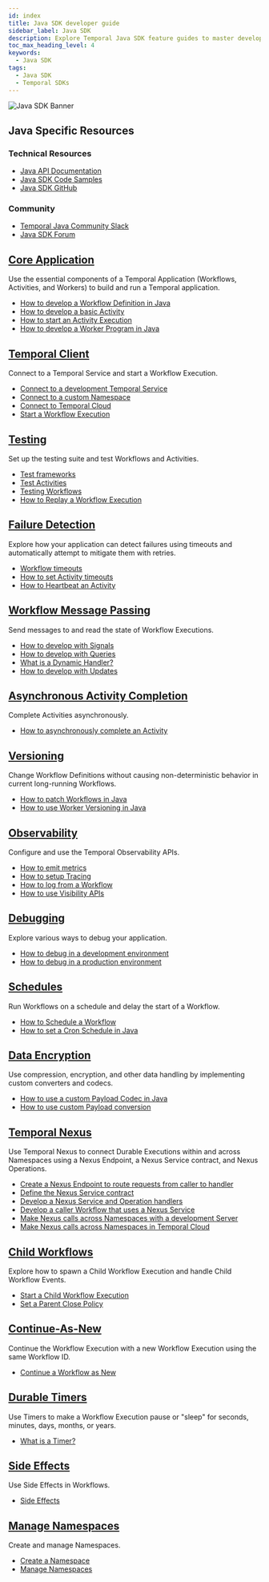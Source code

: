 ```yaml
---
id: index
title: Java SDK developer guide
sidebar_label: Java SDK
description: Explore Temporal Java SDK feature guides to master developing Temporal Applications. Learn how to build Workflows, Activities, and Workers, connect to Temporal Services, set up a testing suite, handle failure detection, send messages, complete Activities asynchronously, implement Versioning, use Observability, debug applications, schedule Workflows
toc_max_heading_level: 4
keywords:
  - Java SDK
tags:
  - Java SDK
  - Temporal SDKs
---
```


![Java SDK Banner](/img/banner-java-temporal.png)

<div className="resources-card">
  <h2>Java Specific Resources</h2>
  <div className="resources-content">
    <div className="resources-section">
      <h3>Technical Resources</h3>
      <ul>
        <li><a href="https://javadoc.io/doc/io.temporal/temporal-sdk">Java API Documentation</a></li>
        <li><a href="https://github.com/temporalio/samples-java">Java SDK Code Samples</a></li>
        <li><a href="https://github.com/temporalio/sdk-java">Java SDK GitHub</a></li>
      </ul>
    </div>
    <div className="resources-section">
      <h3>Community</h3>
      <ul>
        <li><a href="https://temporalio.slack.com/archives/CTT84KXK9">Temporal Java Community Slack</a></li>
        <li><a href="https://community.temporal.io/tag/java-sdk">Java SDK Forum</a></li>
      </ul>
    </div>
  </div>
</div>

<div className="feature-grid">
  <div className="feature-card">
    <h2><a href="/develop/java/core-application">Core Application</a></h2>
    <p>Use the essential components of a Temporal Application (Workflows, Activities, and Workers) to build and run a Temporal application.</p>
    <ul>
      <li><a href="/develop/java/core-application#develop-workflows">How to develop a Workflow Definition in Java</a></li>
      <li><a href="/develop/java/core-application#develop-activities">How to develop a basic Activity</a></li>
      <li><a href="/develop/java/core-application#activity-execution">How to start an Activity Execution</a></li>
      <li><a href="/develop/java/core-application#run-a-dev-worker">How to develop a Worker Program in Java</a></li>
    </ul>
  </div>

  <div className="feature-card">
    <h2><a href="/develop/java/temporal-clients">Temporal Client</a></h2>
    <p>Connect to a Temporal Service and start a Workflow Execution.</p>
    <ul>
      <li><a href="/develop/java/temporal-clients#connect-to-development-service">Connect to a development Temporal Service</a></li>
      <li><a href="/develop/java/temporal-clients#connect-to-custom-namespace">Connect to a custom Namespace</a></li>
      <li><a href="/develop/java/temporal-clients#connect-to-temporal-cloud">Connect to Temporal Cloud</a></li>
      <li><a href="/develop/java/temporal-clients#start-workflow-execution">Start a Workflow Execution</a></li>
    </ul>
  </div>

  <div className="feature-card">
    <h2><a href="/develop/java/testing-suite">Testing</a></h2>
    <p>Set up the testing suite and test Workflows and Activities.</p>
    <ul>
      <li><a href="/develop/java/testing-suite#test-frameworks">Test frameworks</a></li>
      <li><a href="/develop/java/testing-suite#test-activities">Test Activities</a></li>
      <li><a href="/develop/java/testing-suite#test-workflows">Testing Workflows</a></li>
      <li><a href="/develop/java/testing-suite#replay">How to Replay a Workflow Execution</a></li>
    </ul>
  </div>

  <div className="feature-card">
    <h2><a href="/develop/java/failure-detection">Failure Detection</a></h2>
    <p>Explore how your application can detect failures using timeouts and automatically attempt to mitigate them with retries.</p>
    <ul>
      <li><a href="/develop/java/failure-detection#workflow-timeouts">Workflow timeouts</a></li>
      <li><a href="/develop/java/failure-detection#activity-timeouts">How to set Activity timeouts</a></li>
      <li><a href="/develop/java/failure-detection#activity-heartbeats">How to Heartbeat an Activity</a></li>
    </ul>
  </div>

  <div className="feature-card">
    <h2><a href="/develop/java/message-passing">Workflow Message Passing</a></h2>
    <p>Send messages to and read the state of Workflow Executions.</p>
    <ul>
      <li><a href="/develop/java/message-passing#signals">How to develop with Signals</a></li>
      <li><a href="/develop/java/message-passing#queries">How to develop with Queries</a></li>
      <li><a href="/develop/java/message-passing#dynamic-handler">What is a Dynamic Handler?</a></li>
      <li><a href="/develop/java/message-passing#updates">How to develop with Updates</a></li>
    </ul>
  </div>

  <div className="feature-card">
    <h2><a href="/develop/java/asynchronous-activity-completion">Asynchronous Activity Completion</a></h2>
    <p>Complete Activities asynchronously.</p>
    <ul>
      <li><a href="/develop/java/asynchronous-activity-completion">How to asynchronously complete an Activity</a></li>
    </ul>
  </div>

  <div className="feature-card">
    <h2><a href="/develop/java/versioning">Versioning</a></h2>
    <p>Change Workflow Definitions without causing non-deterministic behavior in current long-running Workflows.</p>
    <ul>
      <li><a href="/develop/java/versioning#patching">How to patch Workflows in Java</a></li>
      <li><a href="/develop/java/versioning#worker-versioning">How to use Worker Versioning in Java</a></li>
    </ul>
  </div>

  <div className="feature-card">
    <h2><a href="/develop/java/observability">Observability</a></h2>
    <p>Configure and use the Temporal Observability APIs.</p>
    <ul>
      <li><a href="/develop/java/observability#metrics">How to emit metrics</a></li>
      <li><a href="/develop/java/observability#tracing">How to setup Tracing</a></li>
      <li><a href="/develop/java/observability#logging">How to log from a Workflow</a></li>
      <li><a href="/develop/java/observability#visibility">How to use Visibility APIs</a></li>
    </ul>
  </div>

  <div className="feature-card">
    <h2><a href="/develop/java/debugging">Debugging</a></h2>
    <p>Explore various ways to debug your application.</p>
    <ul>
      <li><a href="/develop/java/debugging#debug-in-a-development-environment">How to debug in a development environment</a></li>
      <li><a href="/develop/java/debugging#debug-in-a-production-environment">How to debug in a production environment</a></li>
    </ul>
  </div>

  <div className="feature-card">
    <h2><a href="/develop/java/schedules">Schedules</a></h2>
    <p>Run Workflows on a schedule and delay the start of a Workflow.</p>
    <ul>
      <li><a href="/develop/java/schedules#schedule-a-workflow">How to Schedule a Workflow</a></li>
      <li><a href="/develop/java/schedules#cron-schedule">How to set a Cron Schedule in Java</a></li>
    </ul>
  </div>

  <div className="feature-card">
    <h2><a href="/develop/java/converters-and-encryption">Data Encryption</a></h2>
    <p>Use compression, encryption, and other data handling by implementing custom converters and codecs.</p>
    <ul>
      <li><a href="/develop/java/converters-and-encryption#custom-payload-codec">How to use a custom Payload Codec in Java</a></li>
      <li><a href="/develop/java/converters-and-encryption#custom-payload-conversion">How to use custom Payload conversion</a></li>
    </ul>
  </div>

  <div className="feature-card">
    <h2><a href="/develop/java/nexus">Temporal Nexus</a></h2>
    <p>Use Temporal Nexus to connect Durable Executions within and across Namespaces using a Nexus Endpoint, a Nexus Service contract, and Nexus Operations.</p>
    <ul>
      <li><a href="/develop/java/nexus#create-nexus-endpoint">Create a Nexus Endpoint to route requests from caller to handler</a></li>
      <li><a href="/develop/java/nexus#define-nexus-service-contract">Define the Nexus Service contract</a></li>
      <li><a href="/develop/java/nexus#develop-nexus-service-operation-handlers">Develop a Nexus Service and Operation handlers</a></li>
      <li><a href="/develop/java/nexus#develop-caller-workflow-nexus-service">Develop a caller Workflow that uses a Nexus Service</a></li>
      <li><a href="/develop/java/nexus#nexus-calls-across-namespaces-dev-server">Make Nexus calls across Namespaces with a development Server</a></li>
      <li><a href="/develop/java/nexus#nexus-calls-across-namespaces-temporal-cloud">Make Nexus calls across Namespaces in Temporal Cloud</a></li>
    </ul>
  </div>

  <div className="feature-card">
    <h2><a href="/develop/java/child-workflows">Child Workflows</a></h2>
    <p>Explore how to spawn a Child Workflow Execution and handle Child Workflow Events.</p>
    <ul>
      <li><a href="/develop/java/child-workflows#start-child-workflow">Start a Child Workflow Execution</a></li>
      <li><a href="/develop/java/child-workflows#parent-close-policy">Set a Parent Close Policy</a></li>
    </ul>
  </div>

  <div className="feature-card">
    <h2><a href="/develop/java/continue-as-new">Continue-As-New</a></h2>
    <p>Continue the Workflow Execution with a new Workflow Execution using the same Workflow ID.</p>
    <ul>
      <li><a href="/develop/java/continue-as-new">Continue a Workflow as New</a></li>
    </ul>
  </div>

  <div className="feature-card">
    <h2><a href="/develop/java/timers">Durable Timers</a></h2>
    <p>Use Timers to make a Workflow Execution pause or "sleep" for seconds, minutes, days, months, or years.</p>
    <ul>
      <li><a href="/develop/java/timers#timers">What is a Timer?</a></li>
    </ul>
  </div>

  <div className="feature-card">
    <h2><a href="/develop/java/side-effects">Side Effects</a></h2>
    <p>Use Side Effects in Workflows.</p>
    <ul>
      <li><a href="/develop/java/side-effects#side-effects">Side Effects</a></li>
    </ul>
  </div>

  <div className="feature-card">
    <h2><a href="/develop/java/namespaces">Manage Namespaces</a></h2>
    <p>Create and manage Namespaces.</p>
    <ul>
      <li><a href="/develop/java/namespaces#register-namespace">Create a Namespace</a></li>
      <li><a href="/develop/java/namespaces#manage-namespaces">Manage Namespaces</a></li>
    </ul>
  </div>
</div>

<style>
{`
  .resources-card {
    background: var(--ifm-color-emphasis-100);
    border: 1px solid var(--ifm-color-emphasis-300);
    border-radius: 8px;
    padding: 1.5rem;
    margin: 2rem 0;
    box-shadow: 0 1px 2px rgba(0, 0, 0, 0.05);
  }

  .resources-card h2 {
    margin-top: 0;
    color: var(--ifm-color-emphasis-800);
  }

  .resources-content {
    display: flex;
    gap: 2rem;
  }

  .resources-section {
    flex: 1;
  }

  .resources-section h3 {
    color: var(--ifm-color-emphasis-700);
    font-size: 1.1rem;
    margin-bottom: 1rem;
  }

  .resources-section ul {
    list-style: none;
    padding: 0;
    margin: 0;
  }

  .resources-section li {
    margin-bottom: 0.5rem;
  }

  .feature-grid {
    display: grid;
    grid-template-columns: repeat(auto-fill, minmax(300px, 1fr));
    gap: 1.5rem;
    margin: 2rem 0;
  }

  .feature-card {
    background: var(--ifm-color-emphasis-0);
    border: 1px solid var(--ifm-color-emphasis-300);
    border-radius: 8px;
    padding: 1.5rem;
    transition: all 0.5s cubic-bezier(0.4, 0, 0.2, 1);
    box-shadow: 0 1px 2px rgba(0, 0, 0, 0.05);
  }

  .feature-card:hover {
    border-color: var(--ifm-color-primary);
    box-shadow: 0 3px 10px rgba(0, 0, 0, 0.08);
    transform: translateY(-2px);
  }

  [data-theme='dark'] .feature-card {
    border-color: var(--ifm-color-emphasis-200);
    box-shadow: 0 1px 2px rgba(0, 0, 0, 0.1);
  }

  [data-theme='dark'] .feature-card:hover {
    box-shadow: 0 3px 10px rgba(0, 0, 0, 0.2);
  }

  .feature-card h2 {
    font-size: 1.25rem;
    margin-top: 0;
    margin-bottom: 1rem;
    color: var(--ifm-color-emphasis-900);
  }

  .feature-card h2 a {
    color: inherit;
    text-decoration: none;
    transition: color 0.5s cubic-bezier(0.4, 0, 0.2, 1);
  }

  .feature-card h2 a:hover {
    color: var(--ifm-color-primary);
  }

  .feature-card p {
    color: var(--ifm-color-emphasis-700);
    font-size: 0.95rem;
    margin-bottom: 1rem;
    line-height: 1.5;
  }

  .feature-card ul {
    list-style: none;
    padding: 0;
    margin: 0;
  }

  .feature-card li {
    margin-bottom: 0.5rem;
  }

  .feature-card li a {
    color: var(--ifm-color-emphasis-800);
    text-decoration: none;
    font-size: 0.9rem;
    display: inline-block;
    position: relative;
    transition: color 0.5s cubic-bezier(0.4, 0, 0.2, 1);
  }

  .feature-card li a:hover {
    color: var(--ifm-color-primary);
  }

  .feature-card li a::after {
    content: '';
    position: absolute;
    width: 100%;
    height: 1px;
    bottom: -1px;
    left: 0;
    background-color: var(--ifm-color-primary);
    transform: scaleX(0);
    transform-origin: bottom right;
    transition: transform 0.6s cubic-bezier(0.4, 0, 0.2, 1);
  }

  .feature-card li a:hover::after {
    transform: scaleX(1);
    transform-origin: bottom left;
  }

  @media (max-width: 768px) {
    .resources-content {
      flex-direction: column;
      gap: 1rem;
    }

    .feature-grid {
      grid-template-columns: 1fr;
    }
  }

  [data-theme='dark'] .resources-card {
    border-color: var(--ifm-color-emphasis-200);
    box-shadow: 0 1px 2px rgba(0, 0, 0, 0.1);
  }
`}
</style>
